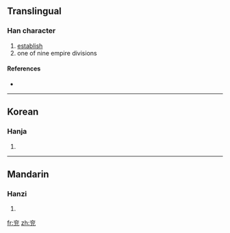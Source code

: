 {{also|兗}}
==Translingual==

===Han character===
{{Han char|rn=10|rad=儿|as=06|sn=8|four=|canj=卜金戈竹山 (YCIHU)}}

# [[establish]]
# one of nine empire divisions

====References====
* {{Han ref|kx=0125.131|dkj=01374|dj=0265.140|hdz=10285.020|uh=5156|ud=20822}}

----

==Korean==

===Hanja===
{{ko-hanja|hangeul=연|rv=yeon|mr=yŏn}}

# {{defn|Korean|sort=儿06}}

----

==Mandarin==

===Hanzi===
{{cmn-hanzi|tra=兗|pin=[[yǎn]] ([[yan3]])|wg=yen<sup>3</sup>}}

# {{defn|Mandarin|sort=儿06}}

[[fr:兖]]
[[zh:兖]]